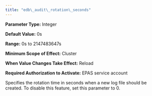 ```yaml
---
title: "edb\_audit\_rotation\_seconds"
---
```


<div id="edb_audit_rotation_seconds" class="registered_link"></div>




**Parameter Type:** Integer

**Default Value:** 0s

**Range:** 0s to 2147483647s

**Minimum Scope of Effect:** Cluster

**When Value Changes Take Effect:** Reload

**Required Authorization to Activate:** EPAS service account

Specifies the rotation time in seconds when a new log file should be created. To disable this feature, set this parameter to 0.
